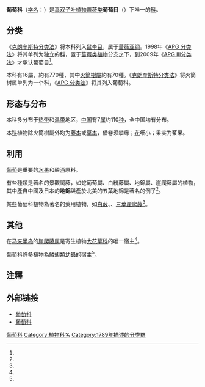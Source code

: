 {{Automatic taxobox
| fossil_range = {{Fossil range|66|0}}
| taxon = Vitaceae
| image = Wine grapes.jpg
| image_width = 250px
| image_caption = [[葡萄|葡萄]]
| parent_authority = [[Gilbert_Thomas_Burnett|Burnett]], 1820
| authority = [[Juss.|Juss.]], 1789
| subdivision_ranks =[[屬|屬]]
| subdivision =
* ''Acareosperma''
* [[酸蔹藤属|酸蔹藤属]] ''Ampelocissus''
* [[蛇葡萄属|蛇葡萄属]] ''Ampelopsis''
* [[乌蔹莓属|乌蔹莓属]] ''Cayratia''
* [[白粉藤属|白粉藤属]] ''Cissus''
* ''Clematicissus''
* [[葡萄瓮属|葡萄瓮属]] ''Cyphostemma''
* [[火筒树属|火筒树属]] ''Leea''
* ''Nothocissus''
* [[地锦属|地锦属]] ''Parthenocissus''
* ''Pterisanthes''
* ''Pterocissus''
* [[菱叶藤属|菱叶藤属]] ''Rhoicissus''
* [[崖爬藤属|崖爬藤属]] ''Tetrastigma''
* [[葡萄属|葡萄属]] ''Vitis''
* [[俞藤属|俞藤属]] ''Yua''
}}

'''葡萄科'''（[[学名|学名]]：{{lang|la|Vitaceae}}）是[[真双子叶植物|真双子叶植物]][[蔷薇类|蔷薇类]]'''葡萄目'''（{{lang|la|Vitales}}）下唯一的[[科_(生物)|科]]。

==分类==
《[[克朗奎斯特分类法|克朗奎斯特分类法]]》将本科列入[[鼠李目|鼠李目]]，属于[[蔷薇亚纲|蔷薇亚纲]]。1998年《[[APG_分类法|APG 分类法]]》将其单列为独立的[[科_(生物)|科]]，置于[[蔷薇类植物|蔷薇类植物]]分支之下，到2009年《[[APG_III分类法|APG III分类法]]》才承认葡萄目<ref name="apgiv"/>。

本科有16屬，約有770種，其中[[火筒樹屬|火筒樹屬]]約有70種。《[[克朗奎斯特分类法|克朗奎斯特分类法]]》将火筒树属单列为一个科，《[[APG_分类法|APG 分类法]]》将其列入葡萄科。

==形态与分布==
本科多分布于[[热带|热带]]和[[温带|温带]]地区，[[中国|中国]]有7[[属|属]]约110[[种|种]]，全中国均有分布。

本[[科_(生物)|科]]植物除火筒樹屬外均为[[藤本|藤本]]或[[草本|草本]]，借卷须攀缘；[[花|花]]细小；果实为浆果。

==利用==
[[葡萄|葡萄]]是重要的[[水果|水果]]和酿[[酒|酒]]原料。

有些種類是著名的景觀爬藤，如蛇葡萄屬、白粉藤屬、地錦屬、崖爬藤屬的植物，其中產自中國及日本的'''地錦'''與產於北美的五葉地錦是著名的例子<ref name="FOC"/>。

某些葡萄科植物為著名的藥用植物，如[[白蘞|白蘞]]、{{link-en|四稜粉藤|Cissus quadrangularis}}、[[三葉崖爬藤|三葉崖爬藤]]<ref name="FOC"/>。

==其他==
在[[马来半岛|马来半岛]]的[[崖爬藤属|崖爬藤属]]是寄生植物[[大花草科|大花草科]]的唯一宿主<ref name="APweb"/>。

葡萄科許多植物為鱗翅類幼蟲的宿主<ref name="APweb"/>。

==注釋==
{{reflist|refs=
<ref name="apgiv">{{Cite journal |last=Angiosperm Phylogeny Group |year=2016 |title=An update of the Angiosperm Phylogeny Group classification for the orders and families of flowering plants: APG IV |journal=Botanical Journal of the Linnean Society |volume=181 |issue=1 |pages=1–20 |url=http://onlinelibrary.wiley.com/doi/10.1111/boj.12385/epdf | format= PDF |accessdate=2016-04-10 |doi=10.1111/boj.12385 }}</ref>
<ref name="APweb">[http://www.mobot.org/MOBOT/Research/APweb Angiosperm Phylogeny Website, VITACEAE]。</ref>
<ref name="FOC">[http://www.efloras.org/florataxon.aspx?flora_id=2&taxon_id=101418 中國植物志英文版電子版]，紙本出處：Flora of China 12:173. 2007。</ref>
}}

==外部链接==
*[http://www.mobot.org/MOBOT/Research/APweb/orders/vitalesweb.html#Vitales 葡萄科]
*[http://delta-intkey.com/angio/www/vitidace.htm 葡萄科]
{{Taxonbar|from=Q26220}}

[[Category:葡萄科|]]
[[Category:植物科名|Category:植物科名]]
[[Category:1789年描述的分类群|Category:1789年描述的分类群]]